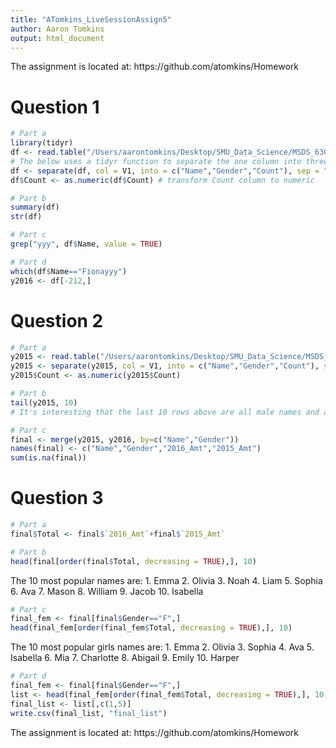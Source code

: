 ```yaml
---
title: "ATomkins_LiveSessionAssign5"
author: Aaron Tomkins
output: html_document
---
```


The assignment is located at: https://github.com/atomkins/Homework

# Question 1

```r

# Part a
library(tidyr)
df <- read.table("/Users/aarontomkins/Desktop/SMU_Data_Science/MSDS_6306_Doing_Data_Science/Data_Files/yob2016.txt")
# The below uses a tidyr function to separate the one column into three columns.
df <- separate(df, col = V1, into = c("Name","Gender","Count"), sep = ";")
df$Count <- as.numeric(df$Count) # transform Count column to numeric

# Part b
summary(df)
str(df)

# Part c
grep("yyy", df$Name, value = TRUE)

# Part d
which(df$Name=="Fionayyy")
y2016 <- df[-212,]

```

# Question 2

```r

# Part a
y2015 <- read.table("/Users/aarontomkins/Desktop/SMU_Data_Science/MSDS_6306_Doing_Data_Science/Data_Files/yob2015.txt")
y2015 <- separate(y2015, col = V1, into = c("Name","Gender","Count"), sep = ",")
y2015$Count <- as.numeric(y2015$Count)

# Part b
tail(y2015, 10)
# It's interesting that the last 10 rows above are all male names and all have a count of 5.

# Part c
final <- merge(y2015, y2016, by=c("Name","Gender"))
names(final) <- c("Name","Gender","2016_Amt","2015_Amt")
sum(is.na(final))

```

# Question 3

```r

# Part a
final$Total <- final$`2016_Amt`+final$`2015_Amt`

# Part b
head(final[order(final$Total, decreasing = TRUE),], 10)

```
The 10 most popular names are:
1. Emma
2. Olivia
3. Noah
4. Liam
5. Sophia
6. Ava
7. Mason
8. William
9. Jacob
10. Isabella

```r

# Part c
final_fem <- final[final$Gender=="F",]
head(final_fem[order(final_fem$Total, decreasing = TRUE),], 10)

```
The 10 most popular girls names are:
1. Emma
2. Olivia
3. Sophia
4. Ava
5. Isabella
6. Mia
7. Charlotte
8. Abigail
9. Emily
10. Harper
```r

# Part d
final_fem <- final[final$Gender=="F",]
list <- head(final_fem[order(final_fem$Total, decreasing = TRUE),], 10)
final_list <- list[,c(1,5)]
write.csv(final_list, "final_list")

```

The assignment is located at: https://github.com/atomkins/Homework
